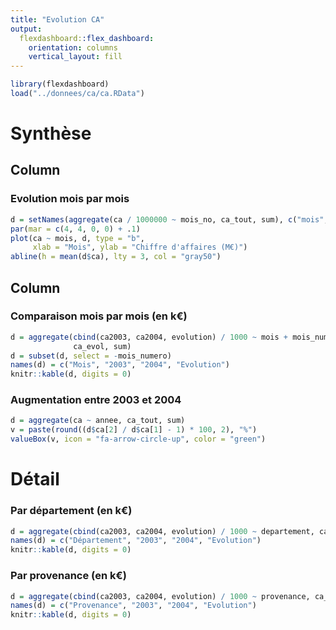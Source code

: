 ```yaml
---
title: "Evolution CA"
output: 
  flexdashboard::flex_dashboard:
    orientation: columns
    vertical_layout: fill
---
```


```r
library(flexdashboard)
load("../donnees/ca/ca.RData")
```

# Synthèse

Column {data-width=650}
-----------------------------------------------------------------------

### Evolution mois par mois

```r
d = setNames(aggregate(ca / 1000000 ~ mois_no, ca_tout, sum), c("mois", "ca"))
par(mar = c(4, 4, 0, 0) + .1)
plot(ca ~ mois, d, type = "b",
     xlab = "Mois", ylab = "Chiffre d'affaires (M€)")
abline(h = mean(d$ca), lty = 3, col = "gray50")
```

Column {data-width=350}
-----------------------------------------------------------------------

### Comparaison mois par mois (en k€)

```r
d = aggregate(cbind(ca2003, ca2004, evolution) / 1000 ~ mois + mois_numero, 
              ca_evol, sum)
d = subset(d, select = -mois_numero)
names(d) = c("Mois", "2003", "2004", "Evolution")
knitr::kable(d, digits = 0)
```


### Augmentation entre 2003 et 2004

```r
d = aggregate(ca ~ annee, ca_tout, sum)
v = paste(round((d$ca[2] / d$ca[1] - 1) * 100, 2), "%")
valueBox(v, icon = "fa-arrow-circle-up", color = "green")
```

# Détail

### Par département (en k€)

```r
d = aggregate(cbind(ca2003, ca2004, evolution) / 1000 ~ departement, ca_evol, sum)
names(d) = c("Département", "2003", "2004", "Evolution")
knitr::kable(d, digits = 0)
```

### Par provenance (en k€)

```r
d = aggregate(cbind(ca2003, ca2004, evolution) / 1000 ~ provenance, ca_evol, sum)
names(d) = c("Provenance", "2003", "2004", "Evolution")
knitr::kable(d, digits = 0)
```
